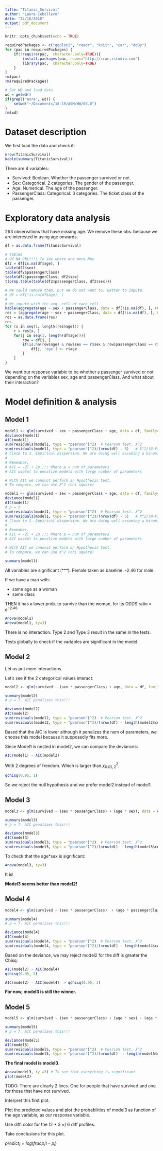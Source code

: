 ```yaml
---
title: "Titanic_Survival"
author: "Laura Cebollero"
date: "22/10/2018"
output: pdf_document
---
```


```r
knitr::opts_chunk$set(echo = TRUE)

requiredPackages <- c("ggplot2", "readr", "knitr", "car", "doBy")
for (pac in requiredPackages) {
    if(!require(pac,  character.only=TRUE)){
        install.packages(pac, repos="http://cran.rstudio.com")
        library(pac,  character.only=TRUE)
    } 
}
rm(pac)
rm(requiredPackages)

# Set WD and load data
wd = getwd()
if(grepl("nora", wd)) {
    setwd("~/Documents/18-19/ASM/HW/03.0")
} 
rm(wd)
```

# Dataset description
We first load the data and check it:
```r
nrow(TitanicSurvival)
kable(summary(TitanicSurvival))
```

There are 4 variables:

- Survived: Boolean. Whether the passenger survived or not.
- Sex: Categorical. 2 categories. The gender of the passenger.
- Age: Numerical. The age of the passenger.
- PassengerClass: Categorical. 3 categories. The ticket class of the passenger.




# Exploratory data analysis

263 observations that have missing age. We remove these obs. because we are interested 
in using age onwards.
```r
df = as.data.frame(TitanicSurvival)

# Tables
# Of NA ONLY!!! To see where are more NAs
df2 = df[is.na(df$age), ]
table(df2$sex)
table(df2$passengerClass)
table(df2$passengerClass, df2$sex)
t(prop.table(table(df2$passengerClass, df2$sex)))

# We could remove them, but we do not want to. Better to impute.
# df = df[!is.na(df$age), ]
# 
# We impute with the avg. cell of each cell.
kable(aggregate(age ~ sex + passengerClass, data = df[!is.na(df), ], FUN = mean))
res = (aggregate(age ~ sex + passengerClass, data = df[!is.na(df), ], FUN = mean))
res = as.data.frame(res)
res
for (x in seq(1, length(res$age))) {
    r = res[x, ]
    for(j in seq(1, length(df$age))){
        row = df[j, ]
        if(is.na(row$age) & row$sex == r$sex & row$passengerClass == r$passengerClass){
            df[j, 'age'] <- r$age
        }
    }
}

```


We want our response variable to be whether a passenger survived or not depending
on the variables sex, age and passengerClass. And what about their interaction?


# Model definition & analysis

## Model 1
```r
model1 <- glm(survived ~ sex + passengerClass + age, data = df, family=binomial)
deviance(model1)
AIC(model1)
sum(residuals(model1, type = "pearson")^2)  # Pearson test. X^2
sum(residuals(model1, type = "pearson")^2)/(nrow(df) - 5)   # X^2/(N-P)
# Close to 1. Empirical dispersion. We are doing well assuming a binomial distribution with dispersion param 1.
# 
# Remember:
# AIC = -2l + 2p ;;; Where p = num of parameters
# AIC useful to penalize models with large number of parameters

# With AIC we cannnot perform an Hypothesis test.
# To compare, we can use X^2 (chi square)
```


```r
model1 <- glm(survived ~ sex + passengerClass + age, data = df, family=binomial)
deviance(model1)
AIC(model1)
# p = 5
sum(residuals(model1, type = "pearson")^2)  # Pearson test. X^2
sum(residuals(model1, type = "pearson")^2)/(nrow(df) - 5)   # X^2/(N-P)
# Close to 1. Empirical dispersion. We are doing well assuming a binomial distribution with dispersion param 1.
# 
# Remember:
# AIC = -2l + 2p ;;; Where p = num of parameters
# AIC useful to penalize models with large number of parameters

# With AIC we cannnot perform an Hypothesis test.
# To compare, we can use X^2 (chi square)
```

```r
summary(model1)
```
All variables are significant (***).
Female taken as baseline. -2.46 for male.

If we have a man with:

- same age as a woman
- same class

THEN it has a lower prob. to survive than the woman, for its ODDS ratio = $e^{-2.46}$

```r
Anova(model1)
Anova(model1, ty=3)
```

There is no interaction. Type 2 and Type 3 result in the same in the tests.

Tests globally to check if the variables are significant in the model.


## Model 2
Let us put more interactions.

Let's see if the 2 categorical values interact:
```r
model2 <- glm(survived ~ (sex * passengerClass) + age, data = df, family=binomial)

summary(model2)
# p = 7. AIC penalizes this!!!

deviance(model2)
AIC(model2)
sum(residuals(model2, type = "pearson")^2)  # Pearson test. X^2
sum(residuals(model2, type = "pearson")^2)/(nrow(df) - length(model2$coefficients))   # X^2/(N-P)
```
Based that the AIC is lower although it penalizes the num of parameters, we choose this model because it supposedly 
fits more.

Since Model1 is nested in model2, we can compare the deviances:
```r
AIC(model1) - AIC(model2)
```

With 2 degrees of freedom.
Which is larger than $\chi^2_{0.05,  2}$.
```r
qchisq(0.95, 1)
```

So we reject the null hypothesis and we prefer model2 instead of model1.

## Model 3
```r
model3 <- glm(survived ~ (sex * passengerClass) + (age * sex), data = df, family=binomial)

summary(model3)
# p = 7. AIC penalizes this!!!

deviance(model3)
AIC(model3)
sum(residuals(model3, type = "pearson")^2)  # Pearson test. X^2
sum(residuals(model3, type = "pearson")^2)/(nrow(df) - length(model3$coefficients))   # X^2/(N-P)
```


To check that the age*sex is significant:
```r
Anova(model3, ty=3)
```

It is!

**Model3 seems better than model2!**

## Model 4
```r
model4 <- glm(survived ~ (sex * passengerClass)  + (age * passengerClass), data = df, family=binomial)

summary(model4)
# p = 7. AIC penalizes this!!!

deviance(model4)
AIC(model4)
sum(residuals(model4, type = "pearson")^2)  # Pearson test. X^2
sum(residuals(model4, type = "pearson")^2)/(nrow(df) - length(model4$coefficients))   # X^2/(N-P)
```


Based on the deviance, we may reject model2 for the diff is greater the Chisq:
```r
AIC(model2) - AIC(model4) 
qchisq(0.95, 2)

AIC(model2) - AIC(model4)  > qchisq(0.95, 2)
```

**For now, model3 is still the winner.**

## Model 5
```r
model5 <- glm(survived ~ (sex * passengerClass) + (age * sex) + (age * passengerClass), data = df, family=binomial)

summary(model5)
# p = 7. AIC penalizes this!!!

deviance(model5)
AIC(model5)
sum(residuals(model5, type = "pearson")^2)  # Pearson test. X^2
sum(residuals(model5, type = "pearson")^2)/(nrow(df)  - length(model5$coefficients))   # X^2/(N-P)
```


**The final model is model3**.


```r
Anova(model3, ty =3) # To see that everything is significant
plot(model3)
```

TODO:
There are clearly 2 lines. One for people that have survived and one for
those that have not survived.

Interpret this first plot.

Plot the predicted values and plot the probabilities of model3 as function
of the age variable, as our response variable.

Use diff. color for the (2 * 3 =) 6 diff profiles.

Take conclusions for this plot.

$predict_i = log(frac{p_{i}}{1 - p_i})$ 

```r

```